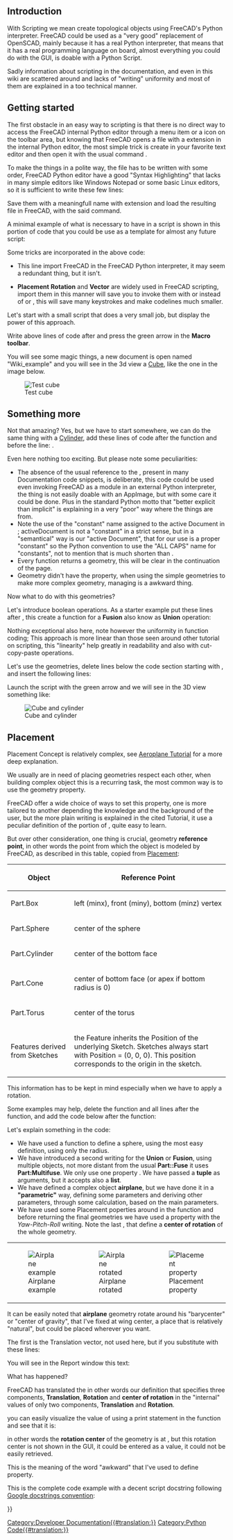 <languages/>

{{Docnav
|[[Macros|Macros]]
|[[Introduction_to_Python|Introduction to Python]]
}}

{{TutorialInfo/ru
|Topic=Scripting
|Level=Base
|Time=
|Author=onekk Carlo
|FCVersion=0.19
|Files=
}}

== Introduction ==

With Scripting we mean create topological objects using FreeCAD's Python interpreter. FreeCAD could be used as a "very good" replacement of OpenSCAD, mainly because it has a real Python interpreter, that means that it has a real programming language on board, almost everything you could do with the GUI, is doable with a Python Script.

Sadly information about scripting in the documentation, and even in this wiki are scattered around and lacks of "writing" uniformity and most of them are explained in a too technical manner.

== Getting started ==

The first obstacle in an easy way to scripting is that there is no direct way to access the FreeCAD internal Python editor through a menu item or a icon on the toolbar area, but knowing that FreeCAD opens a file with a {{incode|.py}} extension in the internal Python editor, the most simple trick is create in your favorite text editor and then open it with the usual command {{MenuCommand|File → Open}}.

To make the things in a polite way, the file has to be written with some order, FreeCAD Python editor have a good "Syntax Highlighting" that lacks in many simple editors like Windows Notepad or some basic Linux editors, so it is sufficient to write these few lines:

{{Code|code=
"""filename.py

   A short description of what the script does

"""
}}

Save them with a meaningfull name with {{incode|.py}} extension and load the resulting file in FreeCAD, with the said {{MenuCommand|File → Open}} command.

A minimal example of what is necessary to have in a script is shown in this portion of code that you could be use as a template for almost any future script:

{{Code|code=
"""filename.py

   First FreeCAD Script

"""

import FreeCAD
from FreeCAD import Placement, Rotation, Vector
import FreeCADGui

DOC_NAME = "Wiki_Example"
DOC = FreeCAD.newDocument(DOC_NAME)
FreeCAD.setActiveDocument(DOC.Name)

ROT0 = Rotation(0, 0, 0)
VEC0 = Vector(0, 0, 0)

# Helper function

def set_view():
    """Rearrange View."""
    if not FreeCAD.GuiUp:
        return
    doc = FreeCADGui.ActiveDocument
    if doc is None:
        return
    view = doc.ActiveView
    if view is None:
        return
    # Check if the view is a 3D view:
    if not hasattr(view, "getSceneGraph"):
        return
    view.viewAxometric()
    view.fitAll()
}}

Some tricks are incorporated in the above code:

* {{incode|import FreeCAD}} This line import FreeCAD in the FreeCAD Python interpreter, it may seem a redundant thing, but it isn't.
* {{incode|from FreeCAD import Placement, Rotation, Vector}} '''Placement''' '''Rotation''' and '''Vector''' are widely used in FreeCAD scripting, import them in this manner will save you to invoke them with {{incode|FreeCAD.Vector}} or {{incode|FreeCAD.Placement}} instead of {{incode|Vector}} or {{incode|Placement}}, this will save many keystrokes and make codelines much smaller.

Let's start with a small script that does a very small job, but display the power of this approach.

{{Code|code=
# Script functions

def my_box(name, len, wid, hei):
    """Create a box."""
    obj_b = DOC.addObject("Part::Box", name)
    obj_b.Length = len
    obj_b.Width = wid
    obj_b.Height = hei

    DOC.recompute()

    return obj_b

# objects definition

obj = my_box("test_cube", 5, 5, 5)

set_view()
}}

Write above lines of code after {{incode|# Script functions}} and press the green arrow in the '''Macro toolbar'''.

You will see some magic things, a new document is open named "Wiki_example" and you will see in the 3d view a [[Part_Box|Cube]], like the one in the image below.

[[File:Cubo.png|thumb|center|Test cube]]

== Something more ==

Not that amazing? Yes, but we have to start somewhere, we can do the same thing with a [[Part_Cylinder|Cylinder]], add these lines of code after the {{incode|my_box()}} function and before the line: {{incode|# objects definition}}.

{{Code|code=
def my_cyl(name, ang, rad, hei):
    """Create a Cylinder."""
    obj = DOC.addObject("Part::Cylinder", name)
    obj.Angle = ang
    obj.Radius = rad
    obj.Height = hei

    DOC.recompute()

    return obj
}}

Even here nothing too exciting. But please note some peculiarities:

* The absence of the usual reference to the {{incode|App.}}, present in many Documentation code snippets, is deliberate, this code could be used even invoking FreeCAD as a module in an external Python interpreter, the thing is not easily doable with an AppImage, but with some care it could be done. Plus in the standard Python motto that "better explicit than implicit" {{incode|App.}} is explaining in a very "poor" way where the things are from.
* Note the use of the "constant" name assigned to the active Document in {{incode|DOC &#61; FreeCAD.activeDocument()}}; activeDocument is not a "constant" in a strict sense, but in a "semantical" way is our "active Document", that for our use is a proper "constant" so the Python convention to use the "ALL CAPS" name for "constants", not to mention that {{incode|DOC}} is much shorten than {{incode|FreeCAD.activeDocument()}}.
* Every function returns a geometry, this will be clear in the continuation of the page.
* Geometry didn't have the {{incode|Placement}} property, when using the simple geometries to make more complex geometry, managing {{incode|Placement}} is a awkward thing.

Now what to do with this geometries?

Let's introduce boolean operations. As a starter example put these lines after {{incode|my_cyl}}, this create a function for a '''Fusion''' also know as '''Union''' operation:

{{Code|code=
def fuse_obj(name, obj_0, obj_1):
    """Fuse two objects."""
    obj = DOC.addObject("Part::Fuse", name)
    obj.Base = obj_0
    obj.Tool = obj_1
    obj.Refine = True
    DOC.recompute()

    return obj
}}

Nothing exceptional also here, note however the uniformity in function coding; This approach is more linear than those seen around other tutorial on scripting, this "linearity" help greatly in readability and also with cut-copy-paste operations.

Let's use the geometries, delete lines below the code section starting with {{incode|# objects definition}}, and insert the following lines:

{{Code|code=
# objects definition

obj = my_box("test_cube", 5, 5, 5)

obj1 = my_cyl("test_cyl", 360, 2, 10)

fuse_obj("Fusion", obj, obj1)

set_view()
}}

Launch the script with the green arrow and we will see in the 3D view something like:

[[File:Cucil.png|thumb|center|Cube and cylinder]]

== Placement ==

Placement Concept is relatively complex, see [[Aeroplane|Aeroplane Tutorial]] for a more deep explanation.

We usually are in need of placing geometries respect each other, when building complex object this is a recurring task, the most common way is to use the geometry {{incode|Placement}} property.

FreeCAD offer a wide choice of ways to set this property, one is more tailored to another depending the knowledge and the background of the user, but the more plain writing is explained in the cited Tutorial, it use a peculiar definition of the {{incode|Rotation}} portion of {{incode|Placement}}, quite easy to learn.

{{Code|code=
FreeCAD.Placement(Vector(0, 0, 0), FreeCAD.Rotation(10, 20, 30), Vector(0, 0, 0))
}}

But over other consideration, one thing is crucial, geometry '''reference point''', in other words the point from which the object is modeled by FreeCAD, as described in this table, copied from [[Placement|Placement]]:

{| class="wikitable" border="1"
!Object!!Reference Point
|-
|Part.Box ||left (minx), front (miny), bottom (minz) vertex
|-
|Part.Sphere||center of the sphere
|-
|Part.Cylinder||center of the bottom face
|-
|Part.Cone||center of bottom face (or apex if bottom radius is 0)
|-
|Part.Torus||center of the torus
|-
|Features derived from Sketches||the Feature inherits the Position of the underlying Sketch. Sketches always start with Position = (0, 0, 0). This position corresponds to the origin in the sketch.
|}

This information has to be kept in mind especially when we have to apply a rotation.

Some examples may help, delete the {{incode|my_box}} function and all lines after the {{incode|my_cyl}} function, and add the code below after the {{incode|my_cyl}} function:

{{Code|code=
def my_sphere(name, rad):
    """Create a Sphere."""
    obj = DOC.addObject("Part::Sphere", name)
    obj.Radius = rad

    DOC.recompute()

    return obj

def my_box2(name, len, wid, hei, cent=False, off_z=0):
    """Create a box with an optional z offset."""
    obj_b = DOC.addObject("Part::Box", name)
    obj_b.Length = len
    obj_b.Width = wid
    obj_b.Height = hei

    if cent is True:
        pos = Vector(len * -0.5, wid * -0.5, off_z)
    else:
        pos = Vector(0, 0, off_z)

    obj_b.Placement = Placement(pos, ROT0, VEC0)

    DOC.recompute()

    return obj_b

def mfuse_obj(name, objs):
    """Fuse multiple objects."""
    obj = DOC.addObject("Part::MultiFuse", name)
    obj.Shapes = objs
    obj.Refine = True
    DOC.recompute()

    return obj

def airplane():
    """Create an airplane shaped solid."""
    fuselage_length = 30
    fuselage_diameter = 5
    wing_span = fuselage_length * 1.75
    wing_width = 7.5
    wing_thickness = 1.5
    tail_height = fuselage_diameter * 3.0
    tail_position = fuselage_length * 0.70
    tail_offset = tail_position - (wing_width * 0.5)

    obj1 = my_cyl("main_body", 360, fuselage_diameter, fuselage_length)

    obj2 = my_box2("wings", wing_span, wing_thickness, wing_width, True, tail_offset)

    obj3 = my_sphere("nose", fuselage_diameter)
    obj3.Placement = Placement(Vector(0, 0, fuselage_length), ROT0, VEC0)

    obj4 = my_box2("tail", wing_thickness, tail_height, wing_width, False, 0)
    obj4.Placement = Placement(Vector(0, tail_height * -1, 0), ROT0, VEC0)

    objs = (obj1, obj2, obj3, obj4)

    obj = mfuse_obj("airplane", objs)
    obj.Placement = Placement(VEC0, Rotation(0, 0, -90), Vector(0, 0, tail_position))

    DOC.recompute()

    return obj

# objects definition

airplane()

set_view()

}}

Let's explain something in the code:

* We have used a function to define a sphere, using the most easy definition, using only the radius.
* We have introduced a second writing for the '''Union''' or '''Fusion''', using multiple objects, not more distant from the usual '''Part::Fuse''' it uses '''Part:Multifuse'''. We only use one property {{incode|Shapes}}. We have passed a '''tuple''' as arguments, but it accepts also a '''list'''.
* We have defined a complex object '''airplane''', but we have done it in a '''"parametric"''' way, defining some parameters and deriving other parameters, through some calculation, based on the main parameters.
* We have used some Placement {{incode|Placement}} poperties around in the function and before returning the final geometries we have used a {{incode|Rotation}} property with the ''Yaw-Pitch-Roll'' writing. Note the last {{incode|Vector(0, 0, tail_position)}}, that define a '''center of rotation''' of the whole geometry.

{| class="wikitable"
|-
| [[File:Aereo.png|thumb|left|Airplane example]] || [[File:Aereo2.png|thumb|center|Airplane rotated]]||
[[File:Aereo-prop.png|thumb|center|Placement property]]
|}

It can be easily noted that '''airplane''' geometry rotate around his "barycenter" or "center of gravity", that I've fixed at wing center, a place that is relatively "natural", but could be placed wherever you want.

The first {{incode|Vector(0, 0, 0)}} is the Translation vector, not used here, but if you substitute {{incode|airplane()}} with these lines:

{{Code|code=
obj_f = airplane()

print(obj_F.Placement)
}}

You will see in the Report window this text:

{{Code|code=
Placement [Pos=(0, -21, 21), Yaw-Pitch-Roll=(0, 0, -90)]
}}

What has happened?

FreeCAD has translated the {{incode|Vector(0, 0, 0), FreeCAD.Rotation(0, 0, -90), Vector(0, 0, tail_position)}} in other words our {{incode|Placement}} definition that specifies three components, '''Translation''', '''Rotation''' and '''center of rotation''' in the "internal" values of only two components, '''Translation''' and '''Rotation'''.

you can easily visualize the value of {{incode|tail_position}} using a print statement in the {{incode|airplane()}} function and see that it is:

{{Code|code=
tail_position = 21.0
}}

in other words the '''rotation center''' of the geometry is at {{incode|Vector(0, 0, 21)}}, but this rotation center is not shown in the GUI, it could be entered as a {{incode|Placement}} value, it could not be easily retrieved.

This is the meaning of the word "awkward" that I've used to define {{incode|Placement}} property.


This is the complete code example with a decent script docstring following [https://www.sphinx-doc.org/en/master/usage/extensions/example_google.html#example-google Google docstrings convention]:

{{Code|code=
"""Sample code.

Filename:
   airplane.py

Author:
    Dormeletti Carlo (onekk)

Version:
    1.0

License:
    Creative Commons Attribution 3.0

Summary:
    This is sample code written for a FreeCAD Wiki page.
    It creates an airplane shaped solid using standard "Part WB" shapes.

"""

import FreeCAD
from FreeCAD import Placement, Rotation, Vector
import FreeCADGui

DOC_NAME = "Wiki_Example"
DOC = FreeCAD.newDocument(DOC_NAME)
FreeCAD.setActiveDocument(DOC.Name)

ROT0 = Rotation(0, 0, 0)
VEC0 = Vector(0, 0, 0)

# Helper function

def set_view():
    """Rearrange View."""
    if not FreeCAD.GuiUp:
        return
    doc = FreeCADGui.ActiveDocument
    if doc is None:
        return
    view = doc.ActiveView
    if view is None:
        return
    # Check if the view is a 3D view:
    if not hasattr(view, "getSceneGraph"):
        return
    view.viewAxometric()
    view.fitAll()

# Script functions

def my_cyl(name, ang, rad, hei):
    """Create a Cylinder."""
    obj = DOC.addObject("Part::Cylinder", name)
    obj.Angle = ang
    obj.Radius = rad
    obj.Height = hei

    DOC.recompute()

    return obj

def my_sphere(name, rad):
    """Create a Sphere."""
    obj = DOC.addObject("Part::Sphere", name)
    obj.Radius = rad

    DOC.recompute()

    return obj

def my_box2(name, len, wid, hei, cent=False, off_z=0):
    """Create a box with an optional z offset."""
    obj_b = DOC.addObject("Part::Box", name)
    obj_b.Length = len
    obj_b.Width = wid
    obj_b.Height = hei

    if cent is True:
        pos = Vector(len * -0.5, wid * -0.5, off_z)
    else:
        pos = Vector(0, 0, off_z)

    obj_b.Placement = Placement(pos, ROT0, VEC0)

    DOC.recompute()

    return obj_b

def mfuse_obj(name, objs):
    """Fuse multiple objects."""
    obj = DOC.addObject("Part::MultiFuse", name)
    obj.Shapes = objs
    obj.Refine = True
    DOC.recompute()

    return obj

def airplane():
    """Create an airplane shaped solid."""
    fuselage_length = 30
    fuselage_diameter = 5
    wing_span = fuselage_length * 1.75
    wing_width = 7.5
    wing_thickness = 1.5
    tail_height = fuselage_diameter * 3.0
    tail_position = fuselage_length * 0.70
    tail_offset = tail_position - (wing_width * 0.5)

    obj1 = my_cyl("main_body", 360, fuselage_diameter, fuselage_length)

    obj2 = my_box2("wings", wing_span, wing_thickness, wing_width, True, tail_offset)

    obj3 = my_sphere("nose", fuselage_diameter)
    obj3.Placement = Placement(Vector(0, 0, fuselage_length), ROT0, VEC0)

    obj4 = my_box2("tail", wing_thickness, tail_height, wing_width, False, 0)
    obj4.Placement = Placement(Vector(0, tail_height * -1, 0), ROT0, VEC0)

    objs = (obj1, obj2, obj3, obj4)

    obj = mfuse_obj("airplane", objs)
    obj.Placement = Placement(VEC0, Rotation(0, 0, -90), Vector(0, 0, tail_position))

    DOC.recompute()

    return obj

# objects definition

airplane()

set_view()
}}


{{Docnav
|[[Macros|Macros]]
|[[Introduction_to_Python|Introduction to Python]]
}}

{{Powerdocnavi{{#translation:}}}}
[[Category:Developer Documentation{{#translation:}}]]
[[Category:Python Code{{#translation:}}]]